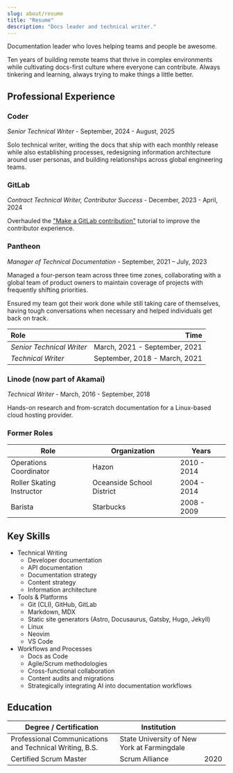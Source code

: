 ```yaml
---
slug: about/resume
title: "Resume"
description: "Docs leader and technical writer."
---
```



Documentation leader who loves helping teams and people be awesome.

Ten years of building remote teams that thrive in complex environments while cultivating docs-first culture where everyone can contribute. Always tinkering and learning, always trying to make things a little better.

## Professional Experience

### Coder

_Senior Technical Writer_ - September, 2024 - August, 2025

Solo technical writer, writing the docs that ship with each monthly release while also establishing processes,
redesigning information architecture around user personas, and building relationships across global engineering teams.

### GitLab

_Contract Technical Writer, Contributor Success_ - December, 2023 - April, 2024

Overhauled the ["Make a GitLab contribution"](/docs/gitlab-first-contribution/) tutorial to improve the contributor experience.

### Pantheon

_Manager of Technical Documentation_ - September, 2021 – July, 2023

Managed a four-person team across three time zones, collaborating with a global team of product owners to maintain coverage of
projects with frequently shifting priorities.

Ensured my team got their work done while still taking care of themselves, having tough conversations when necessary and
helped individuals get back on track.

| Role                      | Time |
|:--------------------------|-----:|
| _Senior Technical Writer_ | March, 2021 - September, 2021 |
| _Technical Writer_        | September, 2018 - March, 2021 |

### Linode (now part of Akamai)

_Technical Writer_ - March, 2016 - September, 2018

Hands-on research and from-scratch documentation for a Linux-based cloud hosting provider.

### Former Roles

| Role                      | Organization              | Years |
|---------------------------|---------------------------|-------|
| Operations Coordinator    | Hazon                     | 2010 - 2014 |
| Roller Skating Instructor | Oceanside School District | 2004 - 2014 |
| Barista                   | Starbucks                 | 2008 - 2009 |

## Key Skills

<ColumnList columns={2}>

- Technical Writing
  - Developer documentation
  - API documentation
  - Documentation strategy
  - Content strategy
  - Information architecture
- Tools & Platforms
  - Git (CLI), GitHub, GitLab
  - Markdown, MDX
  - Static site generators (Astro, Docusaurus, Gatsby, Hugo, Jekyll)
  - Linux
  - Neovim
  - VS Code
- Workflows and Processes
  - Docs as Code
  - Agile/Scrum methodologies
  - Cross-functional collaboration
  - Content audits and migrations
  - Strategically integrating AI into documentation workflows

</ColumnList>

## Education

| Degree / Certification                                  | Institution                                 |  |
|---------------------------------------------------------|---------------------------------------------|--|
| Professional Communications and Technical Writing, B.S. | State University of New York at Farmingdale |  |
| Certified Scrum Master                                  | Scrum Alliance                              | 2020 |
